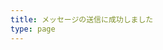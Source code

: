 ```yaml
---
title: メッセージの送信に成功しました
type: page
---
```


<Balloon
  direction="left"
  content="メッセージの送信にお時間を割いてくださりありがとうございました。返信は大抵の場合は一週間以内に行いますが、私のスケジュールによって変動するかもしれません。"
/>
